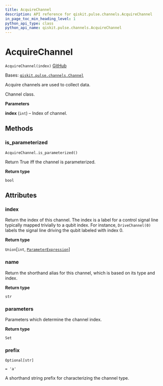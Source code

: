 ```yaml
---
title: AcquireChannel
description: API reference for qiskit.pulse.channels.AcquireChannel
in_page_toc_min_heading_level: 1
python_api_type: class
python_api_name: qiskit.pulse.channels.AcquireChannel
---
```


# AcquireChannel

<span id="qiskit.pulse.channels.AcquireChannel" />

`AcquireChannel(index)` [GitHub](https://github.com/qiskit/qiskit/tree/stable/0.21/qiskit/pulse/channels.py "view source code")

Bases: [`qiskit.pulse.channels.Channel`](pulse#qiskit.pulse.channels.Channel "qiskit.pulse.channels.Channel")

Acquire channels are used to collect data.

Channel class.

**Parameters**

**index** (`int`) – Index of channel.

## Methods

### is\_parameterized

<span id="qiskit.pulse.channels.AcquireChannel.is_parameterized" />

`AcquireChannel.is_parameterized()`

Return True iff the channel is parameterized.

**Return type**

`bool`

## Attributes

<span id="qiskit.pulse.channels.AcquireChannel.index" />

### index

Return the index of this channel. The index is a label for a control signal line typically mapped trivially to a qubit index. For instance, `DriveChannel(0)` labels the signal line driving the qubit labeled with index 0.

**Return type**

`Union`\[`int`, [`ParameterExpression`](qiskit.circuit.ParameterExpression "qiskit.circuit.parameterexpression.ParameterExpression")]

<span id="qiskit.pulse.channels.AcquireChannel.name" />

### name

Return the shorthand alias for this channel, which is based on its type and index.

**Return type**

`str`

<span id="qiskit.pulse.channels.AcquireChannel.parameters" />

### parameters

Parameters which determine the channel index.

**Return type**

`Set`

<span id="qiskit.pulse.channels.AcquireChannel.prefix" />

### prefix

`Optional[str]`

`= 'a'`

A shorthand string prefix for characterizing the channel type.

